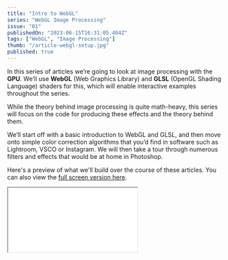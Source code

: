 ```yaml
---
title: "Intro to WebGL"
series: "WebGL Image Processing"
issue: "01"
publishedOn: "2023-06-15T16:31:05.404Z"
tags: ["WebGL", "Image Processing"]
thumb: "/article-webgl-setup.jpg"
published: true
---
```


In this series of articles we’re going to look at image processing with the **GPU**. We’ll use **WebGL** (Web Graphics Library) and **GLSL** (OpenGL Shading Language) shaders for this, which will enable interactive examples throughout the series.

While the theory behind image processing is quite math-heavy, this series will focus on the code for producing these effects and the theory behind them.

We’ll start off with a basic introduction to WebGL and GLSL, and then move onto simple color correction algorithms that you’d find in software such as Lightroom, VSCO or Instagram. We will then take a tour through numerous filters and effects that would be at home in Photoshop.

Here's a preview of what we'll build over the course of these articles. You can also view the [full screen version here](/webgl-filters-and-effects).

<iframe title="WebGL Photo - filters & effects" src="/webgl-filters-and-effects?header=false&preview=true" style={{height: 500}}/>

## Basic WebGL concepts

WebGL is a JavaScript API for rendering high-performance, interactive, 3D and 2D graphics in the browser. It uses your **GPU** to compute your programs in parallel rather than the linear functionality of the **CPU**.

WebGL enables us to **send data to, and run programs (shaders) on, the GPU**. This series will focus on a type of shader program known as a fragment shader. A fragment shader will run once for each pixel in the rendered image. These shader programs run in parallel so you can't have any shared state between them.

Shader programs are written in a C-inspired language called GLSL (OpenGL Shading Language). Graphics cards are extremely fast in comparison to the CPU, and have many mathematical functions built in that GLSL enables us to take advantage of from our shader programs.

We pass data to our fragment shader as a **Uniform**. A Uniform is a variable that is the same for every fragment shader in a render pass. As this series will focus on editing images, we'll pass this into our shader program as a special kind of Uniform known as a **Texture**. Textures are WebGL's built in support for images. It stores the image data as a 2x2 matrix (row x column) of RGBA (red, green, blue, alpha) color values.

## A brief recap

- **Shader**: a program that runs on the GPU, as opposed to the CPU
- **Fragment shader**: a program (on the GPU) that runs for every pixel in your image in parallel
- **Uniform**: a variable that is the same for every fragment shader in a render pass
- **Texture**: WebGL’s built-in support for images

## GLSL colors

Colors in GLSL are a 4-value vector, containing the red, green, blue, alpha channels. These map to the RGBA values you know in CSS, but are 0.0 to 1.0 instead of 0 to 255.
To get a feel for how these relate to each other, have a play around with the values below using your arrow keys:

<ColorVec4 color={[255, 0, 0, 255]} />

## Our foundational shader

The foundations of our shader lie in a few input `uniform`s and one color value `output`. Let's have a quick look, then I'll break it down.

```glsl
#version 300 es
precision highp float;

uniform vec2 u_resolution;
uniform sampler2D u_image;

out vec4 outColor;

void main() {
  vec2 uv = gl_FragCoord.xy/u_resolution;

  vec4 texel = texture(u_image, uv);
  outColor = texel; 
}
```

Starting from the top, we have `#version 300 es`. This tells WebGL which version of GLSL our shader is written in. This is quite important as there are many breaking changes between version `100` and `300`.

The `precision` value tells our program how many decimals a floating point can contain. The more decimals, the more data can be stored from a calculation.

We pass our image in as a uniform `u_image`, which we can read with GLSL's `texture` function. We also need the resolution (width and height) of our canvas to correctly map our image data to our canvas size, passing this into the `texture` function.

The `texture` function outputs a `texel`: a texture element rather than a pixel. We can then assign this to our `outColor`.

<WebGLFilters step="Intro" />

This program doesn't do much at the moment. It simply outputs the image we pass in, as we can see above. In the [next article](/p/webgl-color-correction) we’ll expand on this basic program to support color correction methods such as brightness, exposure and saturation.

<ArticlePreview slug="webgl-color-correction" />
